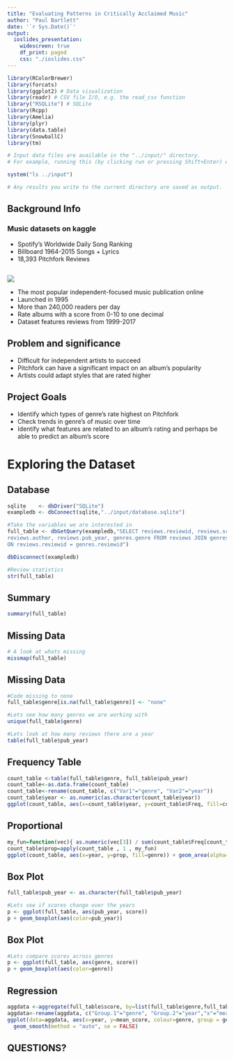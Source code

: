 ```yaml
---
title: "Evaluating Patterns in Critically Acclaimed Music"
author: "Paul Bartlett"
date: '`r Sys.Date()`'
output:
  ioslides_presentation:
    widescreen: true
    df_print: paged
    css: "./ioslides.css"
---
```


```r
library(RColorBrewer)
library(forcats)
library(ggplot2) # Data visualization
library(readr) # CSV file I/O, e.g. the read_csv function
library("RSQLite") # SQLite
library(Rcpp)
library(Amelia) 
library(plyr)
library(data.table)
library(SnowballC)
library(tm)

# Input data files are available in the "../input/" directory.
# For example, running this (by clicking run or pressing Shift+Enter) will list the files in the input directory

system("ls ../input")

# Any results you write to the current directory are saved as output.
```

## Background Info

### Music datasets on kaggle

- Spotify's Worldwide Daily Song Ranking
- Billboard 1964-2015 Songs + Lyrics
- 18,393 Pitchfork Reviews

## 

![](https://upload.wikimedia.org/wikipedia/en/thumb/7/76/Pitchfork_logo.svg/370px-Pitchfork_logo.svg.png)

- The most popular independent-focused music publication online
- Launched in 1995
- More than 240,000 readers per day
- Rate albums with a score from 0-10 to one decimal
- Dataset features reviews from 1999-2017

## Problem and significance
- Difficult for independent artists to succeed
- Pitchfork can have a significant impact on an album's popularity
- Artists could adapt styles that are rated higher

## Project Goals

- Identify which types of genre's rate highest on Pitchfork
- Check trends in genre's of music over time
- Identify what features are related to an album's rating and perhaps be able to predict an album's score
 
# Exploring the Dataset 

## Database {.smaller}

```r
sqlite    <- dbDriver("SQLite")
exampledb <- dbConnect(sqlite,"../input/database.sqlite")

#Take the variables we are interested in
full_table <- dbGetQuery(exampledb,"SELECT reviews.reviewid, reviews.score, reviews.best_new_music, 
reviews.author, reviews.pub_year, genres.genre FROM reviews JOIN genres 
ON reviews.reviewid = genres.reviewid")

dbDisconnect(exampledb)

#Review statistics
str(full_table)
```

## Summary {.smaller}
```r
summary(full_table)
```

## Missing Data {.smaller}

```r
# A look at whats missing
missmap(full_table)
```

## Missing Data {.smaller}

```r
#Code missing to none
full_table$genre[is.na(full_table$genre)] <- "none"

#Lets see how many genres we are working with
unique(full_table$genre)

#Lets look at how many reviews there are a year
table(full_table$pub_year)
```

## Frequency Table {.smaller}

```r
count_table <-table(full_table$genre, full_table$pub_year)
count_table<-as.data.frame(count_table)
count_table<-rename(count_table, c("Var1"="genre", "Var2"="year"))
count_table$year <- as.numeric(as.character(count_table$year))
ggplot(count_table, aes(x=count_table$year, y=count_table$Freq, fill=count_table$genre)) + geom_area()
```

## Proportional {.smaller}

```r
my_fun=function(vec){ as.numeric(vec[3]) / sum(count_table$Freq[count_table$year==vec[2]]) *100 }
count_table$prop=apply(count_table , 1 , my_fun)
ggplot(count_table, aes(x=year, y=prop, fill=genre)) + geom_area(alpha=0.6 , size=0.5, colour="black")
```

## Box Plot {.smaller}

```r
full_table$pub_year <- as.character(full_table$pub_year)

#Lets see if scores change over the years
p <- ggplot(full_table, aes(pub_year, score))
p + geom_boxplot(aes(color=pub_year))
```

## Box Plot {.smaller}

```r
#Lets compare scores across genres
p <- ggplot(full_table, aes(genre, score))
p + geom_boxplot(aes(color=genre))
```

## Regression {.smaller}

```r
aggdata <-aggregate(full_table$score, by=list(full_table$genre,full_table$pub_year), FUN=mean, na.rm=TRUE)
aggdata<-rename(aggdata, c("Group.1"="genre", "Group.2"="year","x"="mean_score"))
ggplot(data=aggdata, aes(x=year, y=mean_score, colour=genre, group = genre)) + 
  geom_smooth(method = "auto", se = FALSE)
```

## QUESTIONS? {.smaller}
```r
```
